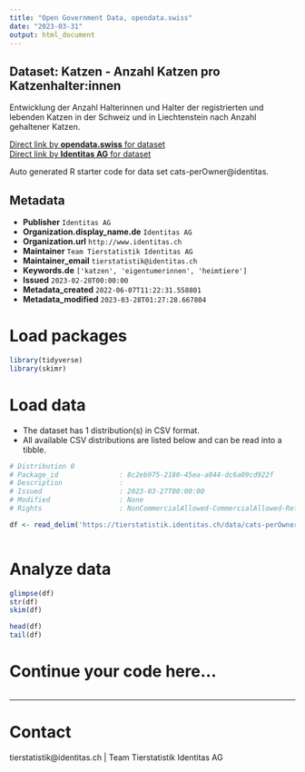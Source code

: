 ```yaml
---
title: "Open Government Data, opendata.swiss"
date: "2023-03-31"
output: html_document
---
```


## Dataset: Katzen - Anzahl Katzen pro Katzenhalter:innen

Entwicklung der Anzahl Halterinnen und Halter der registrierten und lebenden Katzen in der Schweiz und in Liechtenstein nach Anzahl gehaltener Katzen.

[Direct link by **opendata.swiss** for dataset](https://opendata.swiss/de/dataset/katzen-katzenhalter-innen-nach-anzahl-katzen)<br>
[Direct link by **Identitas AG** for dataset](https://tierstatistik.identitas.ch/)

Auto generated R starter code for data set cats-perOwner@identitas.

## Metadata

- **Publisher** `Identitas AG`
- **Organization.display_name.de** `Identitas AG`
- **Organization.url** `http://www.identitas.ch`
- **Maintainer** `Team Tierstatistik Identitas AG`
- **Maintainer_email** `tierstatistik@identitas.ch`
- **Keywords.de** `['katzen', 'eigentumerinnen', 'heimtiere']`
- **Issued** `2023-02-28T00:00:00`
- **Metadata_created** `2022-06-07T11:22:31.558801`
- **Metadata_modified** `2023-03-28T01:27:28.667804`


# Load packages

```r

library(tidyverse)
library(skimr)

```

# Load data

-   The dataset has 1 distribution(s) in CSV format.
-   All available CSV distributions are listed below and can be read into a tibble.

```r

# Distribution 0
# Package_id               : 8c2eb975-2180-45ea-a044-dc6a09cd922f
# Description              : 
# Issued                   : 2023-03-27T00:00:00
# Modified                 : None
# Rights                   : NonCommercialAllowed-CommercialAllowed-ReferenceRequired

df <- read_delim('https://tierstatistik.identitas.ch/data/cats-perOwner.csv')



```

# Analyze data

```r

glimpse(df)
str(df)
skim(df)

head(df)
tail(df)

```

# Continue your code here...

```r

```

------------------------------------------------------------------------

# Contact

tierstatistik@identitas.ch | Team Tierstatistik Identitas AG
